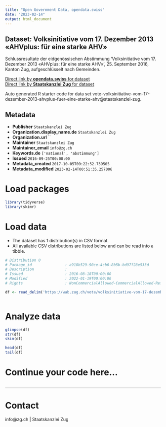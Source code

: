 ```yaml
---
title: "Open Government Data, opendata.swiss"
date: "2023-02-14"
output: html_document
---
```


## Dataset: Volksinitiative vom 17. Dezember 2013 «AHVplus: für eine starke AHV»

Schlussresultate der eidgenössischen Abstimmung 'Volksinitiative vom 17. Dezember 2013 «AHVplus: für eine starke AHV»', 25. September 2016, Kanton Zug, aufgeschlüsselt nach Gemeinden.

[Direct link by **opendata.swiss** for dataset](https://opendata.swiss/de/dataset/volksinitiative-vom-17-dezember-2013-ahvplus-fur-eine-starke-ahv)<br>
[Direct link by **Staatskanzlei Zug** for dataset](https://wab.zug.ch/vote/volksinitiative-vom-17-dezember-2013-ahvplus-fuer-eine-starke-ahv/data)

Auto generated R starter code for data set vote-volksinitiative-vom-17-dezember-2013-ahvplus-fuer-eine-starke-ahv@staatskanzlei-zug.

## Metadata

- **Publisher** `Staatskanzlei Zug`
- **Organization.display_name.de** `Staatskanzlei Zug`
- **Organization.url** ``
- **Maintainer** `Staatskanzlei Zug`
- **Maintainer_email** `info@zg.ch`
- **Keywords.de** `['national', 'abstimmung']`
- **Issued** `2016-09-25T00:00:00`
- **Metadata_created** `2017-10-05T09:22:52.739505`
- **Metadata_modified** `2023-02-14T00:51:35.257006`


# Load packages

```r

library(tidyverse)
library(skimr)

```

# Load data

-   The dataset has 1 distribution(s) in CSV format.
-   All available CSV distributions are listed below and can be read into a tibble.

```r

# Distribution 0
# Package_id               : a918b529-90ce-4cb6-8b5b-bd97f28e533d
# Description              : 
# Issued                   : 2016-08-18T00:00:00
# Modified                 : 2022-01-19T00:00:00
# Rights                   : NonCommercialAllowed-CommercialAllowed-ReferenceRequired

df <- read_delim('https://wab.zug.ch/vote/volksinitiative-vom-17-dezember-2013-ahvplus-fuer-eine-starke-ahv/data-csv')



```

# Analyze data

```r

glimpse(df)
str(df)
skim(df)

head(df)
tail(df)

```

# Continue your code here...

```r

```

------------------------------------------------------------------------

# Contact

info@zg.ch | Staatskanzlei Zug
